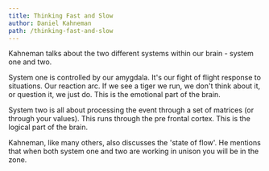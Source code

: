 ```yaml
---
title: Thinking Fast and Slow
author: Daniel Kahneman
path: /thinking-fast-and-slow
---
```


Kahneman talks about the two different systems within our
brain - system one and two.

System one is controlled by our amygdala. It's our fight of
flight response to situations. Our reaction arc. If we see a
tiger we run, we don't think about it, or question it, we just
do. This is the emotional part of the brain.

System two is all about processing the event through a set of
matrices (or through your values). This runs through the pre frontal
cortex. This is the logical part of the brain.

Kahneman, like many others, also discusses the 'state of flow'.
He mentions that when both system one and two are working in
unison you will be in the zone.
